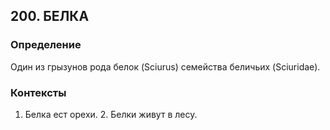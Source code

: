 ## 200. БЕЛКА
### Определение
Один из грызунов рода белок (Sciurus) семейства беличьих (Sciuridae).

### Контексты
1. Белка ест орехи. 2. Белки живут в лесу.

